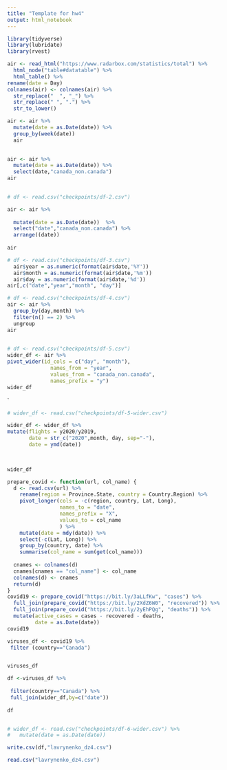 ```yaml
---
title: "Template for hw4"
output: html_notebook
---
```



```r
library(tidyverse)
library(lubridate)
library(rvest)

```

```r
air <- read_html("https://www.radarbox.com/statistics/total") %>%
  html_node("table#datatable") %>%
  html_table() %>%
rename(date = Day)
colnames(air) <- colnames(air) %>%
  str_replace("  ", "_") %>%
  str_replace(" ", ".") %>%
  str_to_lower()
```

```r
air <- air %>%
  mutate(date = as.Date(date)) %>%
  group_by(week(date))
  air
  
```

```r

air <- air %>%
  mutate(date = as.Date(date)) %>%
  select(date,"canada_non.canada") 
air
  
```

```r
# df <- read.csv("checkpoints/df-2.csv")

air <- air %>%
              
  mutate(date = as.Date(date))  %>%
  select("date","canada_non.canada") %>%
  arrange((date))
 
air
```

```r
# df <- read.csv("checkpoints/df-3.csv")
  air$year = as.numeric(format(air$date,'%Y')) 
  air$month = as.numeric(format(air$date,'%m'))
  air$day = as.numeric(format(air$date,'%d'))
air[,c("date","year","month", "day")]

```

```r
# df <- read.csv("checkpoints/df-4.csv")
air <- air %>%
  group_by(day,month) %>%
  filter(n() == 2) %>%
  ungroup
air
  
```

```r
# df <- read.csv("checkpoints/df-5.csv")
wider_df <- air %>% 
pivot_wider(id_cols = c("day", "month"),
              names_from = "year",
              values_from = "canada_non.canada",
              names_prefix = "y")
wider_df
```

`
```r
# wider_df <- read.csv("checkpoints/df-5-wider.csv")

wider_df <- wider_df %>% 
mutate(flights = y2020/y2019,
       date = str_c("2020",month, day, sep="-"),
       date = ymd(date))

 

wider_df

```

```r
prepare_covid <- function(url, col_name) {
  d <- read.csv(url) %>%
    rename(region = Province.State, country = Country.Region) %>%
    pivot_longer(cols = -c(region, country, Lat, Long),
                 names_to = "date",
                 names_prefix = "X",
                 values_to = col_name
                 ) %>%
    mutate(date = mdy(date)) %>%
    select(-c(Lat, Long)) %>%
    group_by(country, date) %>%
    summarise(col_name = sum(get(col_name)))
  
  cnames <- colnames(d)
  cnames[cnames == "col_name"] <- col_name
  colnames(d) <- cnames
  return(d)
}
covid19 <- prepare_covid("https://bit.ly/3aLLfKw", "cases") %>%
  full_join(prepare_covid("https://bit.ly/2XdZ6W0", "recovered")) %>%
  full_join(prepare_covid("https://bit.ly/2yEhPQg", "deaths")) %>%
  mutate(active_cases = cases - recovered - deaths,
         date = as.Date(date))
covid19
```

```r
viruses_df <- covid19 %>% 
 filter (country=="Canada") 


viruses_df 


```

```r
df <-viruses_df %>%
  
 filter(country=="Canada") %>%
 full_join(wider_df,by=c("date")) 
 
df



```

```r
# wider_df <- read.csv("checkpoints/df-6-wider.csv") %>%
#   mutate(date = as.Date(date))


```

```r
write.csv(df,"lavrynenko_dz4.csv")


```

```r
read.csv("lavrynenko_dz4.csv")
```

